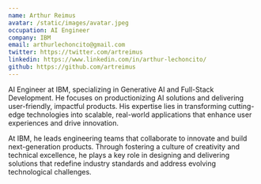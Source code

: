 ```yaml
---
name: Arthur Reimus
avatar: /static/images/avatar.jpeg
occupation: AI Engineer
company: IBM
email: arthurlechoncito@gmail.com
twitter: https://twitter.com/artreimus
linkedin: https://www.linkedin.com/in/arthur-lechoncito/
github: https://github.com/artreimus
---
```


AI Engineer at IBM, specializing in Generative AI and Full-Stack Development. He focuses on productionizing AI solutions and delivering user-friendly, impactful products. His expertise lies in transforming cutting-edge technologies into scalable, real-world applications that enhance user experiences and drive innovation.

At IBM, he leads engineering teams that collaborate to innovate and build next-generation products. Through fostering a culture of creativity and technical excellence, he plays a key role in designing and delivering solutions that redefine industry standards and address evolving technological challenges.

